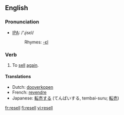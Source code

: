 ==English==
=== Pronunciation ===
*[[w:IPA|IPA]]: /'ɻisεl/
*:Rhymes: [[Rhymes:English:-ɛl|-ɛl]]

=== Verb ===
{{irregverb|'''to resell'''|'''[[resells]]'''|'''[[resold]]'''|'''[[resold]]'''|'''[[reselling]]'''}}

# To [[sell]] [[again]].

====Translations====
*Dutch: [[dooverkopen]]
*French: [[revendre]]
*Japanese: [[転売する]] (てんばいする, tembai-suru; [[転売]])

[[fr:resell]]
[[fi:resell]]
[[vi:resell]]